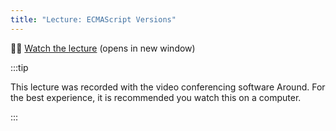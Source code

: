 ```yaml
---
title: "Lecture: ECMAScript Versions"
---
```


🧑‍🏫 [Watch the lecture](https://around.co/playback/9b082de5-d002-47d7-9a07-9ca5c117cad4?sharedKey=ddd7b4ad-4ec6-4ac8-b5dd-c16bd9db01ec) (opens in new window)

:::tip

This lecture was recorded with the video conferencing software Around. For the best experience, it is recommended you watch this on a computer.

:::